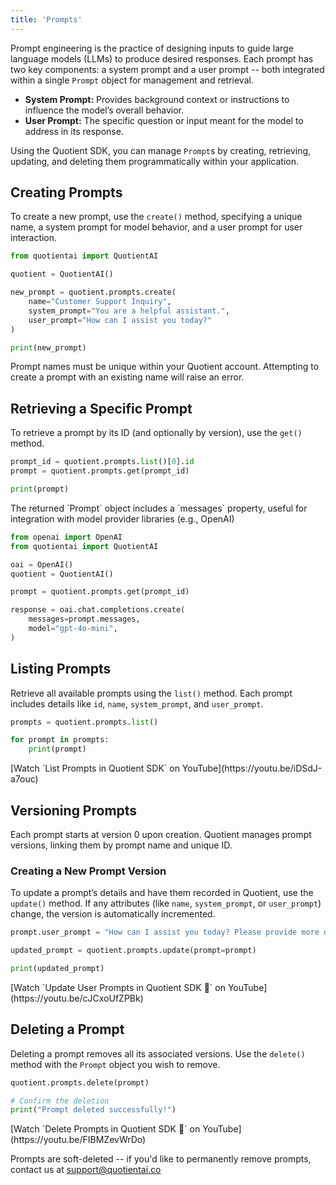 ```yaml
---
title: 'Prompts'
---
```


Prompt engineering is the practice of designing inputs to guide large language models (LLMs) to produce desired responses. Each prompt has two key components: a system prompt and a user prompt -- both integrated within a single `Prompt` object for management and retrieval.

- **System Prompt:** Provides background context or instructions to influence the model’s overall behavior.
- **User Prompt:** The specific question or input meant for the model to address in its response.

Using the Quotient SDK, you can manage `Prompt`s by creating, retrieving, updating, and deleting them programmatically within your application.

## Creating Prompts

To create a new prompt, use the `create()` method, specifying a unique name, a system prompt for model behavior, and a user prompt for user interaction.

```python
from quotientai import QuotientAI

quotient = QuotientAI()

new_prompt = quotient.prompts.create(
    name="Customer Support Inquiry",
    system_prompt="You are a helpful assistant.",
    user_prompt="How can I assist you today?"
)

print(new_prompt)
```

<Note> Prompt names must be unique within your Quotient account. Attempting to create a prompt with an existing name will raise an error.</Note>

## Retrieving a Specific Prompt

To retrieve a prompt by its ID (and optionally by version), use the `get()` method.

```python
prompt_id = quotient.prompts.list()[0].id
prompt = quotient.prompts.get(prompt_id)

print(prompt)
```

<Tip>
The returned `Prompt` object includes a `messages` property, useful for integration with model provider libraries (e.g., OpenAI)
  
```python
from openai import OpenAI
from quotientai import QuotientAI

oai = OpenAI()
quotient = QuotientAI()

prompt = quotient.prompts.get(prompt_id)

response = oai.chat.completions.create(
    messages=prompt.messages,
    model="gpt-4o-mini",
)
```
</Tip>

## Listing Prompts

Retrieve all available prompts using the `list()` method. Each prompt includes details like `id`, `name`, `system_prompt`, and `user_prompt`.

```python
prompts = quotient.prompts.list()

for prompt in prompts:
    print(prompt)
```

 <Tip>
  [Watch `List Prompts in Quotient SDK` on YouTube](https://youtu.be/iDSdJ-a7ouc)
</Tip>

## Versioning Prompts

Each prompt starts at version 0 upon creation. Quotient manages prompt versions, linking them by prompt name and unique ID.

### Creating a New Prompt Version

To update a prompt’s details and have them recorded in Quotient, use the `update()` method. If any attributes (like `name`, `system_prompt`, or `user_prompt`) change, the version is automatically incremented.

```python
prompt.user_prompt = "How can I assist you today? Please provide more details."

updated_prompt = quotient.prompts.update(prompt=prompt)

print(updated_prompt)
```

<Tip>
[Watch `Update User Prompts in Quotient SDK 🤖` on YouTube](https://youtu.be/cJCxoUfZPBk)
</Tip>


## Deleting a Prompt

Deleting a prompt removes all its associated versions. Use the `delete()` method with the `Prompt` object you wish to remove.

```python
quotient.prompts.delete(prompt)

# Confirm the deletion
print("Prompt deleted successfully!")
```

<Tip>
[Watch `Delete Prompts in Quotient SDK 👋` on YouTube](https://youtu.be/FIBMZevWrDo)
</Tip>

<Note> Prompts are soft-deleted -- if you'd like to permanently remove prompts, contact us at [support@quotientai.co](mailto:support@quotientai.co)</Note>